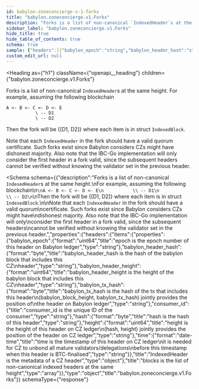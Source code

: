 ```yaml
---
id: babylon-zoneconcierge-v-1-forks
title: "babylon.zoneconcierge.v1.Forks"
description: "Forks is a list of non-canonical `IndexedHeader`s at the same height."
sidebar_label: "babylon.zoneconcierge.v1.Forks"
hide_title: true
hide_table_of_contents: true
schema: true
sample: {"headers":[{"babylon_epoch":"string","babylon_header_hash":"string","babylon_header_height":"string","babylon_tx_hash":"string","consumer_id":"string","hash":"string","height":"string","time":"2024-07-29T15:51:28.071Z"}]}
custom_edit_url: null
---
```



<Heading
  as={"h1"}
  className={"openapi__heading"}
  children={"babylon.zoneconcierge.v1.Forks"}
>
</Heading>



Forks is a list of non-canonical `IndexedHeader`s at the same height.
For example, assuming the following blockchain
```
A <- B <- C <- D <- E
           \ -- D1
           \ -- D2
```
Then the fork will be \{[D1, D2]\} where each item is in struct `IndexedBlock`.

Note that each `IndexedHeader` in the fork should have a valid quorum
certificate. Such forks exist since Babylon considers CZs might have
dishonest majority. Also note that the IBC-Go implementation will only
consider the first header in a fork valid, since the subsequent headers
cannot be verified without knowing the validator set in the previous header.

<Schema
  schema={{"description":"Forks is a list of non-canonical `IndexedHeader`s at the same height.\nFor example, assuming the following blockchain\n```\nA <- B <- C <- D <- E\n           \\ -- D1\n           \\ -- D2\n```\nThen the fork will be {[D1, D2]} where each item is in struct `IndexedBlock`.\n\nNote that each `IndexedHeader` in the fork should have a valid quorum\ncertificate. Such forks exist since Babylon considers CZs might have\ndishonest majority. Also note that the IBC-Go implementation will only\nconsider the first header in a fork valid, since the subsequent headers\ncannot be verified without knowing the validator set in the previous header.","properties":{"headers":{"items":{"properties":{"babylon_epoch":{"format":"uint64","title":"epoch is the epoch number of this header on Babylon ledger","type":"string"},"babylon_header_hash":{"format":"byte","title":"babylon_header_hash is the hash of the babylon block that includes this CZ\nheader","type":"string"},"babylon_header_height":{"format":"uint64","title":"babylon_header_height is the height of the babylon block that includes this CZ\nheader","type":"string"},"babylon_tx_hash":{"format":"byte","title":"babylon_tx_hash is the hash of the tx that includes this header\n(babylon_block_height, babylon_tx_hash) jointly provides the position of\nthe header on Babylon ledger","type":"string"},"consumer_id":{"title":"consumer_id is the unique ID of the consumer","type":"string"},"hash":{"format":"byte","title":"hash is the hash of this header","type":"string"},"height":{"format":"uint64","title":"height is the height of this header on CZ ledger\n(hash, height) jointly provides the position of the header on CZ ledger","type":"string"},"time":{"format":"date-time","title":"time is the timestamp of this header on CZ ledger\nit is needed for CZ to unbond all mature validators/delegations\nbefore this timestamp when this header is BTC-finalised","type":"string"}},"title":"IndexedHeader is the metadata of a CZ header","type":"object"},"title":"blocks is the list of non-canonical indexed headers at the same height","type":"array"}},"type":"object","title":"babylon.zoneconcierge.v1.Forks"}}
  schemaType={"response"}
>
  
</Schema>
            